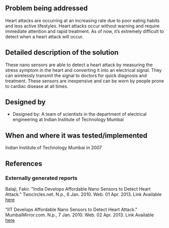{{Medical Device
|Health Topic=Cardiovascular diseases 
|Classification=Diagnosis
|Scope=Prototype
|Location=Asia
|Image=Imageneeded.png
}}
<!-- Please make sure to use the format provided below for consistency between all devices. -->
==Problem being addressed==
Heart attacks are occurring at an increasing rate due to poor eating habits and less active lifestyles.  Heart attacks occur without warning and require immediate attention and rapid treatment.  As of now, it’s extremely difficult to detect when a heart attack will occur.
==Detailed description of the solution==
These nano sensors are able to detect a heart attack by measuring the stress symptom in the heart and converting it into an electrical signal.  They can wirelessly transmit the signal to doctors for quick diagnosis and treatment.  These sensors are inexpensive and can be worn by people prone to cardiac disease at all times.
==Designed by==
*Designed by: A team of scientists in the department of electrical engineering at Indian Institute of Technology Mumbai

==When and where it was tested/implemented ==
Indian Institute of Technology Mumbai in 2007

==References==

===Externally generated reports===
Balaji, Fakir. "India Develops Affordable Nano Sensors to Detect Heart Attack." Twocircles.net. N.p., 6 Jan. 2010. Web. 01 Apr. 2013. Link Available [http://twocircles.net/2010jan06/india_develops_affordable_nano_sensors_detect_heart_attack.html here]

"IIT Develops Affordable Nano Sensors to Detect Heart Attack." MumbaiMirror.com. N.p., 7 Jan. 2010. Web. 02 Apr. 2013. Link Available [http://m.mumbaimirror.com/index.aspx?Page=article here]


<!-- Add relevant categories, such as [[Category:HIV]] or [[Category:Malaria]] below this line -->